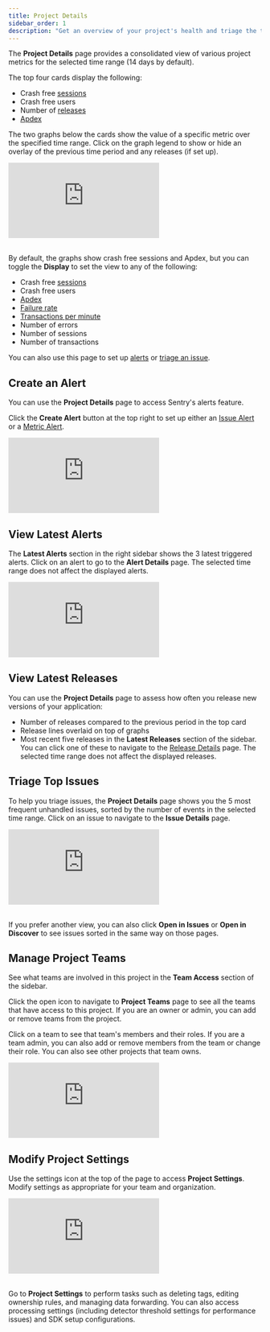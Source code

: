 ```yaml
---
title: Project Details
sidebar_order: 1
description: "Get an overview of your project's health and triage the top issues."
---
```


The **Project Details** page provides a consolidated view of various project metrics for the selected time range (14 days by default).

The top four cards display the following:

- Crash free [sessions](/product/releases/health/#session)
- Crash free users
- Number of [releases](/product/releases/)
- [Apdex](/product/performance/metrics/#apdex)

The two graphs below the cards show the value of a specific metric over the specified time range. Click on the graph legend to show or hide an overlay of the previous time period and any releases (if set up).

<div style={{"height":"0px","paddingBottom":"calc(54.2969% + 41px)","position":"relative","width":"100%"}}>
  <iframe
    src="https://demo.arcade.software/XU3D5nw7kEDBO9KwmwuR?embed"
    frameborder="0"
    loading="lazy"
    webkitallowfullscreen
    mozallowfullscreen
    allowfullscreen
    allow="fullscreen;"
    style={{"colorScheme":"light","height":"100%","left":"0px","position":"absolute","top":"0px","width":"100%"}}
    title="Project Details -> Graphs"
  ></iframe>
</div>

<br />

By default, the graphs show crash free sessions and Apdex, but you can toggle the **Display** to set the view to any of the following:

- Crash free [sessions](/product/releases/health/#session)
- Crash free users
- [Apdex](/product/performance/metrics/#apdex)
- [Failure rate](/product/performance/metrics/#failure-rate)
- [Transactions per minute](/product/performance/metrics/#throughput-total-tpm-tps)
- Number of errors
- Number of sessions
- Number of transactions

You can also use this page to set up [alerts](/product/alerts-notifications/) or [triage an issue](#triage).

## Create an Alert

You can use the **Project Details** page to access Sentry's alerts feature.

Click the **Create Alert** button at the top right to set up either an [Issue Alert](/product/alerts-notifications/issue-alerts/) or a [Metric Alert](/product/alerts-notifications/metric-alerts/).

<div style={{"height":"0px","paddingBottom":"calc(61.7215% + 41px)","position":"relative","width":"100%"}}>
  <iframe
    src="https://demo.arcade.software/ZEOZDNURwYhmkqdQ76ge?embed"
    frameborder="0"
    loading="lazy"
    webkitallowfullscreen
    mozallowfullscreen
    allowfullscreen
    allow="fullscreen;"
    style={{"colorScheme":"light","height":"100%","left":"0px","position":"absolute","top":"0px","width":"100%"}}
    title="Project Details -> Create Alert"
  ></iframe>
</div>

## View Latest Alerts

The **Latest Alerts** section in the right sidebar shows the 3 latest triggered alerts. Click on an alert to go to the **Alert Details** page. The selected time range does not affect the displayed alerts.

<div style={{"height":"0px","paddingBottom":"calc(61.7215% + 41px)","position":"relative","width":"100%"}}>
  <iframe
    src="https://demo.arcade.software/2pJrK9pQvEwpVRseSxbz?embed"
    frameborder="0"
    loading="lazy"
    webkitallowfullscreen
    mozallowfullscreen
    allowfullscreen
    allow="fullscreen;"
    style={{"colorScheme":"light","height":"100%","left":"0px","position":"absolute","top":"0px","width":"100%"}}
    title="Project Details -> Latest Alerts"
  ></iframe>
</div>

## View Latest Releases

You can use the **Project Details** page to assess how often you release new versions of your application:

- Number of releases compared to the previous period in the top card
- Release lines overlaid on top of graphs
- Most recent five releases in the **Latest Releases** section of the sidebar. You can click one of these to navigate to the [Release Details](/product/releases/health/release-details/) page. The selected time range does not affect the displayed releases.

## Triage Top Issues

To help you triage issues, the **Project Details** page shows you the 5 most frequent unhandled issues, sorted by the number of events in the selected time range. Click on an issue to navigate to the **Issue Details** page.

<div style={{"height":"0px","paddingBottom":"calc(54.2969% + 41px)","position":"relative","width":"100%"}}>
  <iframe
    src="https://demo.arcade.software/zuLVkma4eOWIHuLlXbYm?embed"
    frameborder="0"
    loading="lazy"
    webkitallowfullscreen
    mozallowfullscreen
    allowfullscreen
    allow="fullscreen;"
    style={{"colorScheme":"light","height":"100%","left":"0px","position":"absolute","top":"0px","width":"100%"}}
    title="Project Details -> Triage Issue"
  ></iframe>
</div>

<br />

If you prefer another view, you can also click **Open in Issues** or **Open in Discover** to see issues sorted in the same way on those pages.

## Manage Project Teams

See what teams are involved in this project in the **Team Access** section of the sidebar.

Click the open icon to navigate to **Project Teams** page to see all the teams that have access to this project. If you are an owner or admin, you can add or remove teams from the project.

Click on a team to see that team's members and their roles. If you are a team admin, you can also add or remove members from the team or change their role. You can also see other projects that team owns.

<div style={{"height":"0px","paddingBottom":"calc(54.3131% + 41px)","position":"relative","width":"100%"}}>
  <iframe
    src="https://demo.arcade.software/mhgmIGjj55tZ3PVqdUnJ?embed"
    frameborder="0"
    loading="lazy"
    webkitallowfullscreen
    mozallowfullscreen
    allowfullscreen
    allow="fullscreen;"
    style={{"colorScheme":"light","height":"100%","left":"0px","position":"absolute","top":"0px","width":"100%"}}
    title="Project Details -> Project Teams"
  ></iframe>
</div>

## Modify Project Settings

Use the settings icon at the top of the page to access **Project Settings**. Modify settings as appropriate for your team and organization.

<div style={{"height":"0px","paddingBottom":"calc(54.3131% + 41px)","position":"relative","width":"100%"}}>
  <iframe
    src="https://demo.arcade.software/wySaVXYOhND0BEFbk2uE?embed"
    frameborder="0"
    loading="lazy"
    webkitallowfullscreen
    mozallowfullscreen
    allowfullscreen
    allow="fullscreen;"
    style={{"colorScheme":"light","height":"100%","left":"0px","position":"absolute","top":"0px","width":"100%"}}
    title="Project Details -> Project Settings"
  ></iframe>
</div>

<br />

Go to **Project Settings** to perform tasks such as deleting tags, editing ownership rules, and managing data forwarding. You can also access processing settings (including detector threshold settings for performance issues) and SDK setup configurations.

